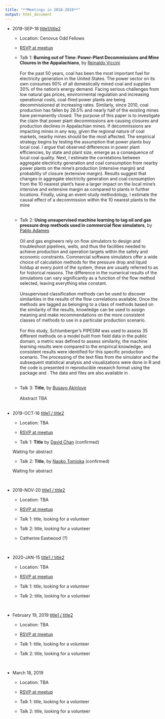 ```yaml
---
title: "**Meetings in 2018-2019**"
output: html_document
---
```


* 2019-SEP-18 [title1/title2](){target="_blank"}

    + Location: Cenovus Odd Fellows
    + [RSVP at meetup](){target="_blank"}
    
    + Talk 1: **Burning out of Time: Power-Plant Decommissions and Mine Cloures in the Appalachians**, by [Reinaldo Viccini](https://www.linkedin.com/in/reinaldo-viccini-guti%C3%A8rrez-40171645?lipi=urn%3Ali%3Apage%3Ad_flagship3_profile_view_base_contact_details%3BzaorgguQRaWnPq6BuyEFLA%3D%3D){target="_blank"} <br><br> For the past 50 years, coal has been the most important fuel for electricity generation in the United States. The power sector on its own consumes 90% of all domestically mined coal and supplies 30% of the nation's energy demand. Facing serious challenges from low natural gas prices, environmental regulation and increasing operational costs, coal-fired power plants are being decommissioned at increasing rates. Similarly, since 2010, coal production has fallen by 28.5% and nearly half of the existing mines have permanently closed.   The purpose of this paper is to investigate the claim that power plant decommissions are causing closures and production declines in Appalachian mines. If decommissions are impacting mines in any way, given the regional nature of coal markets, nearby mines should be the most affected. The empirical strategy begins by testing the assumption that power plants buy local coal. I argue that observed differences in power plant efficiencies, by state and plant size, emerge as a consequence of local coal quality. Next, I estimate the correlations between aggregate electricity generation and coal consumption from nearby power plants on the mine's production (intensive margin) and probability of closure (extensive margin). Results suggest that changes in aggregate electricity generation and coal consumption from the 10 nearest plant’s have a larger impact on the local mine's intensive and extensive margin as compared to plants in further locations. Finally, using an event-study methodology, I estimate the causal effect of a decommission within the 10 nearest plants to the mine <br><br>
    + Talk 2: **Using unsupervised machine learning to tag oil and gas pressure drop methods used in commercial flow simulators**, by [Pablo Adames](https://www.linkedin.com/in/adames-pablo-87149711?lipi=urn%3Ali%3Apage%3Ad_flagship3_profile_view_base_contact_details%3B71saROFiRceFp2frfFszXQ%3D%3D){target="_blank"}<br><br> Oil and gas engineers rely on flow simulators to design and troubleshoot pipelines, wells, and thus the facilities needed to achieve production and operation targets within the safety and economic constraints.  Commercial software simulators offer a wide choice of calculation methods for the pressure drop and liquid holdup at every point of the system, these are usually referred to as \textit{flow correlations} for historical reasons.  The difference in the numerical results of the simulations can vary significantly as a function of the flow method selected, leaving everything else constant. <br><br>
    Unsupervised classification methods can be used to discover similarities in the results of the flow correlations available. Once the methods are tagged as belonging to a class of methods based on the similarity of the results, \textit{a priory} knowledge can be used to assign meaning and make recommendations on the more consistent classes of methods to use in a particular production scenario.<br><br>
    For this study, Schlumberger's PIPESIM was used to assess 35 different methods on a model built from field data in the public domain, a metric was defined to assess similarity, the machine learning results were compared to the empirical knowledge, and consistent results were identified for this specific production scenario.  The processing of the text files from the simulator and the subsequent statistical analysis and visualizations were done in R and the code is presented in reproducible research format using the package \textit{knitr} and \textit{RStudio}.  The data and files are also available in \textit{Github}.<br><br>
    + Talk 3: **Title**, by [Busayo Akinloye](https://www.linkedin.com/in/busayo-akinloye-p-eng-7ba12028?lipi=urn%3Ali%3Apage%3Ad_flagship3_profile_view_base_contact_details%3Brxm2AxvQT6ahGLEjD270Ww%3D%3D){target="_blank"}<br><br>Abstract TBA <br><br>

* 2019-OCT-16 [title1 / title2](){target="_blank"}
    + Location: TBA
    + [RSVP at meetup](){target="_blank"}

    + Talk 1: **Title** by [David Chan](mailto:) (confirmed)
    
    Waiting for abstract 
    
    + Talk 2: **Title**, by [Naoko Tomioka](mailto:) (confirmed)
    
    Waiting for abstract 


<br>

* 2019-NOV-20 [title1 / title2](){target="_blank"}
    + Location: TBA
    + [RSVP at meetup](){target="_blank"}

    + Talk 1: title, looking for a volunteer 
    
    + Talk 2: title, looking for a volunteer 
    
    + Catherine Eastwood (?)

<br>

* 2020-JAN-15 [title1 / title2](){target="_blank"} 
    + Location: TBA
    + [RSVP at meetup](){target="_blank"}

    + Talk 1: title, looking for a volunteer 
    
    + Talk 2: title, looking for a volunteer 

<br>

* February 19, 2019 [title1 / title2](){target="_blank"}
    + Location: TBA
    + [RSVP at meetup](){target="_blank"}

    + Talk 1: title, looking for a volunteer 
    
    + Talk 2: title, looking for a volunteer 

<br>

* March 18, 2019
    + Location: TBA
    + [RSVP at meetup](){target="_blank"}

    + Talk 1: title, looking for a volunteer 
    
    + Talk 2: title, looking for a volunteer 
